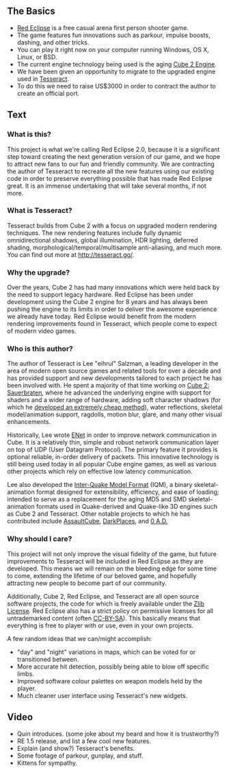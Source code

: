 == The Basics ==
* [http://redeclipse.net Red Eclipse] is a free casual arena first person shooter game. 
* The game features fun innovations such as parkour, impulse boosts, dashing, and other tricks.
* You can play it right now on your computer running Windows, OS X, Linux, or BSD.
* The current engine technology being used is the aging [http://cubeengine.com/ Cube 2 Engine].
* We have been given an opportunity to migrate to the upgraded engine used in [http://tesseract.gg/ Tesseract].
* To do this we need to raise US$3000 in order to contract the author to create an official port.

== Text ==
=== What is this? ===
This project is what we're calling Red Eclipse 2.0, because it is a significant step toward creating the next generation version of our game, and we hope to attract new fans to our fun and friendly community. We are contracting the author of Tesseract to recreate all the new features using our existing code in order to preserve everything possible that has made Red Eclipse great. It is an immense undertaking that will take several months, if not more.

=== What is Tesseract? ===
Tesseract builds from Cube 2 with a focus on upgraded modern rendering techniques. The new rendering features include fully dynamic omnidirectional shadows, global illumination, HDR lighting, deferred shading, morphological/temporal/multisample anti-aliasing, and much more. You can find out more at [http://tesseract.gg/ http://tesseract.gg/].

=== Why the upgrade? ===
Over the years, Cube 2 has had many innovations which were held back by the need to support legacy hardware. Red Eclipse has been under development using the Cube 2 engine for 8 years and has always been pushing the engine to its limits in order to deliver the awesome experience we already have today. Red Eclipse would benefit from the modern rendering improvements found in Tesseract, which people come to expect of modern video games.

=== Who is this author? ===
The author of Tesseract is Lee "eihrul" Salzman, a leading developer in the area of modern open source games and related tools for over a decade and has provided support and new developments tailored to each project he has been involved with. He spent a majority of that time working on [http://sauerbraten.org/ Cube 2: Sauerbraten], where he advanced the underlying engine with support for shaders and a wider range of hardware, adding soft character shadows (for which he [http://sauerbraten.org/lee/sssm.pdf developed an extremely cheap method]), water reflections, skeletal model/animation support, ragdolls, motion blur, glare, and many other visual enhancements.

Historically, Lee wrote [http://enet.bespin.org/ ENet] in order to improve network communication in Cube. It is a relatively thin, simple and robust network communication layer on top of UDP (User Datagram Protocol). The primary feature it provides is optional reliable, in-order delivery of packets. This innovative technology is still being used today in all popular Cube engine games, as well as various other projects which rely on effective low latency communication.

Lee also developed the [http://sauerbraten.org/iqm/ Inter-Quake Model Format] (IQM), a binary skeletal-animation format designed for extensibility, efficiency, and ease of loading; intended to serve as a replacement for the aging MD5 and SMD skeletal-animation formats used in Quake-derived and Quake-like 3D engines such as Cube 2 and Tesseract. Other notable projects to which he has contributed include [http://assault.cubers.net/ AssaultCube], [http://icculus.org/twilight/darkplaces/ DarkPlaces], and [http://play0ad.com/ 0 A.D.]

=== Why should I care? ===
This project will not only improve the visual fidelity of the game, but future improvements to Tesseract will be included in Red Eclipse as they are developed. This means we will remain on the bleeding edge for some time to come, extending the lifetime of our beloved game, and hopefully attracting new people to become part of our community.

Additionally, Cube 2, Red Eclipse, and Tesseract are all open source software projects, the code for which is freely available under the [http://wikipedia.org/wiki/Zlib_License Zlib License]. Red Eclipse also has a strict policy on permissive licenses for all untrademarked content (often [http://creativecommons.org/licenses/by-sa/3.0/ CC-BY-SA]). This basically means that everything is free to player with or use, even in your own projects.

A few random ideas that we can/might accomplish:
* "day" and "night" variations in maps, which can be voted for or transitioned between.
* More accurate hit detection, possibly being able to blow off specific limbs.
* Improved software colour palettes on weapon models held by the player.
* Much cleaner user interface using Tesseract's new widgets.

== Video ==
* Quin introduces. (some joke about my beard and how it is trustworthy?)
* RE 1.5 release, and list a few cool new features.
* Explain (and show?) Tesseract's benefits.
* Some footage of parkour, gunplay, and stuff.
* Kittens for sympathy.